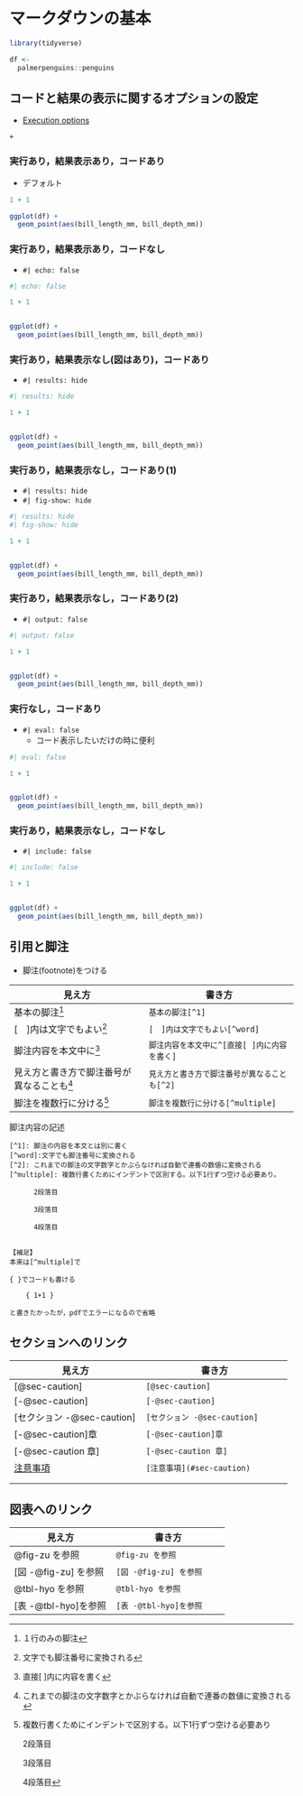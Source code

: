 # マークダウンの基本 {#sec-basic}

```r
library(tidyverse)

df <- 
  palmerpenguins::penguins
```

## コードと結果の表示に関するオプションの設定

* [Execution options](https://quarto.org/docs/reference/formats/html.html#execution)

<!-- * [HTML Code Blocks](https://quarto.org/docs/output-formats/html-code.html) -->
    +  

::: {.panel-tabset}


### 実行あり，結果表示あり，コードあり

* デフォルト

```r
1 + 1

ggplot(df) +
  geom_point(aes(bill_length_mm, bill_depth_mm))
```

### 実行あり，結果表示あり，コードなし

* `#| echo: false`

```r
#| echo: false

1 + 1


ggplot(df) +
  geom_point(aes(bill_length_mm, bill_depth_mm))
```

### 実行あり，結果表示なし(図はあり)，コードあり

* `#| results: hide`

```r
#| results: hide

1 + 1


ggplot(df) +
  geom_point(aes(bill_length_mm, bill_depth_mm))
```

### 実行あり，結果表示なし，コードあり(1)

* `#| results: hide`
* `#| fig-show: hide`


```r
#| results: hide
#| fig-show: hide

1 + 1


ggplot(df) +
  geom_point(aes(bill_length_mm, bill_depth_mm))
```



### 実行あり，結果表示なし，コードあり(2)

* `#| output: false`

```r
#| output: false

1 + 1


ggplot(df) +
  geom_point(aes(bill_length_mm, bill_depth_mm))
```



### 実行なし，コードあり

* `#| eval: false`
    + コード表示したいだけの時に便利

```r
#| eval: false  

1 + 1


ggplot(df) +
  geom_point(aes(bill_length_mm, bill_depth_mm))
```


### 実行あり，結果表示なし，コードなし

* `#| include: false`

```r
#| include: false

1 + 1


ggplot(df) +
  geom_point(aes(bill_length_mm, bill_depth_mm))
```

::: 

## 引用と脚注 

- 脚注(footnote)をつける

| 見え方                             | 書き方                                 |
|------------------------------------|----------------------------------------|
|基本の脚注[^1]                      | `基本の脚注[^1]`                       |
|[　]内は文字でもよい[^word]         | `[　]内は文字でもよい[^word]`          |
|脚注内容を本文中に^[直接[ ]内に内容を書く]  | `脚注内容を本文中に^[直接[ ]内に内容を書く]`  |
|見え方と書き方で脚注番号が異なることも[^2]  |`見え方と書き方で脚注番号が異なることも[^2]` |
|脚注を複数行に分ける[^multiple]     | `脚注を複数行に分ける[^multiple]`          |
<!-- |同じ文字数字を書くとどうなるか[^1]  |`同じ文字数字を書くとどうなるか[^1]`| -->


脚注内容の記述 

```
[^1]: 脚注の内容を本文とは別に書く
[^word]:文字でも脚注番号に変換される 
[^2]: これまでの脚注の文字数字とかぶらなければ自動で連番の数値に変換される
[^multiple]: 複数行書くためにインデントで区別する。以下1行ずつ空ける必要あり。

      2段落目
      
      3段落目
      
      4段落目  


【補足】
本来は[^multiple]で

{ }でコードも書ける 

    { 1+1 }

と書きたかったが，pdfでエラーになるので省略
```


[^1]: １行のみの脚注
[^word]:文字でも脚注番号に変換される
[^2]: これまでの脚注の文字数字とかぶらなければ自動で連番の数値に変換される
[^multiple]: 複数行書くためにインデントで区別する。以下1行ずつ空ける必要あり

      2段落目
      
      3段落目
      
      4段落目

<!-- ↓これをやると^1の脚注内容が上書きされてしまうので不可 -->
<!-- [^1]: 自動で記載順の番号に変換される。混乱しそうなのでこういうのは避けたい -->
     

## セクションへのリンク

| 見え方                             | 書き方                                 |
|------------------------------------|----------------------------------------|
| [@sec-caution]                     | `[@sec-caution]`             |
| [-@sec-caution]                    | `[-@sec-caution]`            |
| [セクション -@sec-caution]         | `[セクション -@sec-caution]` |
| [-@sec-caution]章                  | `[-@sec-caution]章`          |
| [-@sec-caution 章]                 | `[-@sec-caution 章]`         |
| [注意事項](#sec-caution)           | `[注意事項](#sec-caution)`   |
|                                    |                                        |
|                                    |                                        |

## 図表へのリンク

| 見え方                             | 書き方                                 |
|------------------------------------|----------------------------------------|
|   @fig-zu を参照                   | `@fig-zu を参照`             |
|   [図 -@fig-zu] を参照             | `[図 -@fig-zu] を参照`             |
|   @tbl-hyo を参照                  | `@tbl-hyo を参照`             |
|   [表 -@tbl-hyo]を参照             | ` [表 -@tbl-hyo]を参照`             |

 





